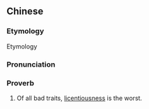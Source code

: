 {{also|万恶淫为首}}
==Chinese==
{{zh-forms|s=万恶淫为首|type=212}}

===Etymology===
Etymology

===Pronunciation===
{{zh-pron
|m=wàn'è yín wéishǒu
|cat=prov
}}

===Proverb===
{{zh-proverb}}

# Of all bad traits, [[licentiousness]] is the worst.
